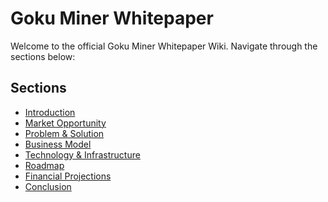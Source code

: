 # Goku Miner Whitepaper

Welcome to the official Goku Miner Whitepaper Wiki. Navigate through the sections below:

## Sections
- [Introduction](./Introduction)
- [Market Opportunity](./Market-Opportunity)
- [Problem & Solution](./Problem-solution)
- [Business Model](./Business-model)
- [Technology & Infrastructure](./Technology-&-Infrastructure)
- [Roadmap](./Roadmap-&-Growth-Strategy)
- [Financial Projections](./Financial-Projections)
- [Conclusion](./Conclusion)


